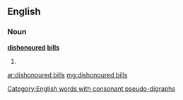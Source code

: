 ==English==

===Noun===
'''[[dishonoured]] [[bills]]'''

# {{plural of|[[dishonoured bill]]}}

[[Category:English words with consonant pseudo-digraphs]]

[[ar:dishonoured bills]]
[[mg:dishonoured bills]]